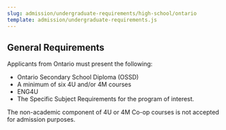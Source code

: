 ```yaml
---
slug: admission/undergraduate-requirements/high-school/ontario
template: admission/undergraduate-requirements.js
---
```


## General Requirements
Applicants from Ontario must present the following:

- Ontario Secondary School Diploma (OSSD)
- A minimum of six 4U and/or 4M courses
- ENG4U
- The Specific Subject Requirements for the program of interest.

The non-academic component of 4U or 4M Co-op courses is not accepted for admission purposes.


